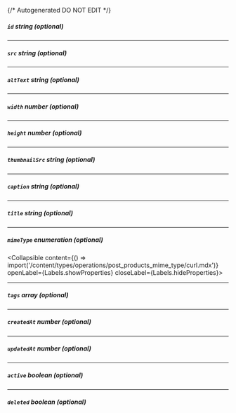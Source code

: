 {/* Autogenerated DO NOT EDIT  */}

##### `id` _string (optional)_

---
##### `src` _string (optional)_

---
##### `altText` _string (optional)_

---
##### `width` _number (optional)_

---
##### `height` _number (optional)_

---
##### `thumbnailSrc` _string (optional)_

---
##### `caption` _string (optional)_

---
##### `title` _string (optional)_

---
##### `mimeType` _enumeration (optional)_
<Collapsible content={() => import('/content/types/operations/post_products_mime_type/curl.mdx')} openLabel={Labels.showProperties} closeLabel={Labels.hideProperties}>
</Collapsible>

---
##### `tags` _array (optional)_

---
##### `createdAt` _number (optional)_

---
##### `updatedAt` _number (optional)_

---
##### `active` _boolean (optional)_

---
##### `deleted` _boolean (optional)_


